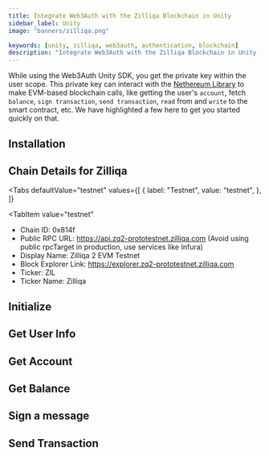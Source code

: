 ```yaml
---
title: Integrate Web3Auth with the Zilliqa Blockchain in Unity
sidebar_label: Unity
image: "banners/zilliqa.png"

keywords: [unity, zilliqa, web3auth, authentication, blockchain]
description: "Integrate Web3Auth with the Zilliqa Blockchain in Unity | Documentation - Web3Auth"
---
```



<SEO
  title="Integrate Web3Auth with the Zilliqa Blockchain in Unity"
  description="Integrate Web3Auth with the Zilliqa Blockchain in Unity | Documentation - Web3Auth"
  image="https://web3auth.io/docs/banners/zilliqa.png"
  slug="/connect-blockchain/evm/zilliqa/unity"
/>

While using the Web3Auth Unity SDK, you get the private key within the user scope. This private key
can interact with the [Nethereum Library](https://nethereum.com/) to make EVM-based blockchain
calls, like getting the user's `account`, fetch `balance`, `sign transaction`, `send transaction`,
`read` from and `write` to the smart contract, etc. We have highlighted a few here to get you
started quickly on that.

## Installation

<InstallationSnippet />

## Chain Details for Zilliqa

<Tabs
 defaultValue="testnet"
  values={[
    { label: "Testnet", value: "testnet", },
  ]}
>
<TabItem
  value="testnet"
>

- Chain ID: 0x814f
- Public RPC URL: https://api.zq2-prototestnet.zilliqa.com (Avoid using public rpcTarget in
  production, use services like Infura)
- Display Name: Zilliqa 2 EVM Testnet
- Block Explorer Link: https://explorer.zq2-prototestnet.zilliqa.com
- Ticker: ZIL
- Ticker Name: Zilliqa

</TabItem>
</Tabs>

## Initialize

<InitialisationSnippet />

## Get User Info

<UserInfoSnippet />

## Get Account

<GetAccountSnippet />

## Get Balance

<GetBalanceSnippet />

## Sign a message

<SignMessageSnippet />

## Send Transaction

<SendTransactionSnippet />
